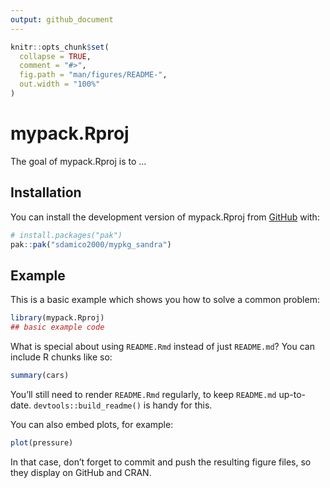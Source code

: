 ```yaml
---
output: github_document
---
```


<!-- README.md is generated from README.Rmd. Please edit that file -->

```r
knitr::opts_chunk$set(
  collapse = TRUE,
  comment = "#>",
  fig.path = "man/figures/README-",
  out.width = "100%"
)
```

# mypack.Rproj

<!-- badges: start -->
<!-- badges: end -->

The goal of mypack.Rproj is to ...

## Installation

You can install the development version of mypack.Rproj from [GitHub](https://github.com/) with:

``` r
# install.packages("pak")
pak::pak("sdamico2000/mypkg_sandra")
```

## Example

This is a basic example which shows you how to solve a common problem:

```r
library(mypack.Rproj)
## basic example code
```

What is special about using `README.Rmd` instead of just `README.md`? You can include R chunks like so:

```r
summary(cars)
```

You'll still need to render `README.Rmd` regularly, to keep `README.md` up-to-date. `devtools::build_readme()` is handy for this.

You can also embed plots, for example:

```r
plot(pressure)
```

In that case, don't forget to commit and push the resulting figure files, so they display on GitHub and CRAN.
